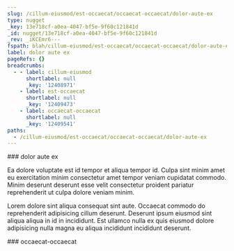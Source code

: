 ```yaml
---
slug: /cillum-eiusmod/est-occaecat/occaecat-occaecat/dolor-aute-ex
type: nugget
_key: 13e718cf-a0ea-4047-bf5e-9f60c121841d
_id: nugget/13e718cf-a0ea-4047-bf5e-9f60c121841d
_rev: _iKCEmr6---
fspath: blah/cillum-eiusmod/est-occaecat/occaecat-occaecat/dolor-aute-ex.md
label: dolor aute ex
pageRefs: {}
breadcrumbs:
  - - label: cillum-eiusmod
      shortlabel: null
      _key: '12408971'
    - label: est-occaecat
      shortlabel: null
      _key: '12409473'
    - label: occaecat-occaecat
      shortlabel: null
      _key: '12409541'
paths:
  - /cillum-eiusmod/est-occaecat/occaecat-occaecat/dolor-aute-ex
---
```


<NuggetArea>
<Nugget slug="/cillum-eiusmod/est-occaecat/occaecat-occaecat/dolor-aute-ex" type="nugget" _key="13e718cf-a0ea-4047-bf5e-9f60c121841d" _id="nugget/13e718cf-a0ea-4047-bf5e-9f60c121841d" _rev="_iKCEmr6---" fspath="blah/cillum-eiusmod/est-occaecat/occaecat-occaecat/dolor-aute-ex.md" label="dolor aute ex" paths="/cillum-eiusmod/est-occaecat/occaecat-occaecat/dolor-aute-ex">
<NuggetBody>
### dolor aute ex

Ea dolore voluptate est id tempor et aliqua tempor id. Culpa sint minim amet eu exercitation minim consectetur amet tempor veniam cupidatat commodo. Minim deserunt deserunt esse velit consectetur proident pariatur reprehenderit ut culpa dolore veniam minim.

Lorem dolore sint aliqua consequat sint aute. Occaecat commodo do reprehenderit adipisicing cillum deserunt. Deserunt ipsum eiusmod sint aliqua aliqua in id in incididunt. Est ullamco nulla ex quis eiusmod dolore adipisicing nulla magna eu aliqua incididunt incididunt deserunt.

</NuggetBody>
<Breadcrumbs>
<Crumbs>
<Crumb _key="12408971" label="cillum-eiusmod" /><Crumb _key="12409473" label="est-occaecat" /><Crumb _key="12409541" label="occaecat-occaecat" />
</Crumbs>
</Breadcrumbs>
</Nugget>

<NuggetsInbound>
</NuggetsInbound>
<NuggetsOutbound>
</NuggetsOutbound>
</NuggetArea>
<PassagesInbound>
<Passage direction="inbound" type="passage" _key="12409541" _id="passage/12409541" _rev="_iKCEmr2--_" label="occaecat-occaecat" passage="occaecat-occaecat" fspath="blah/cillum-eiusmod/est-occaecat/occaecat-occaecat" paths="/cillum-eiusmod/est-occaecat/occaecat-occaecat" slug="/cillum-eiusmod/est-occaecat/occaecat-occaecat">
<NuggetBody>
### occaecat-occaecat

</NuggetBody>
<Breadcrumbs>
<Crumbs>
<Crumb _key="12408971" label="cillum-eiusmod" /><Crumb _key="12409473" label="est-occaecat" />
</Crumbs>
</Breadcrumbs>
</Passage>

</PassagesInbound>
<PassagesOutbound>
</PassagesOutbound>